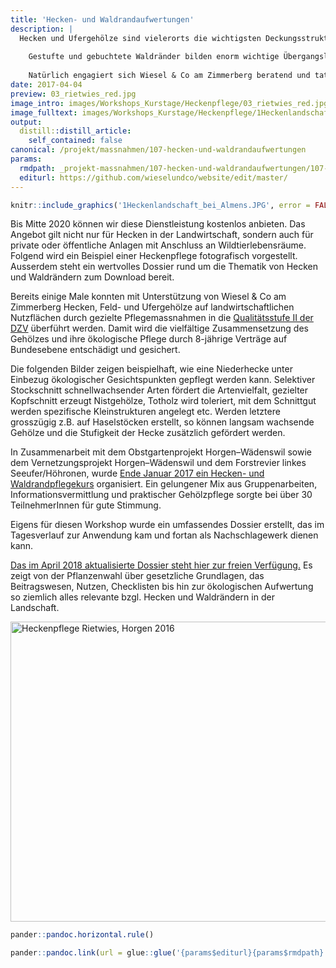 ```yaml
---
title: 'Hecken- und Waldrandaufwertungen'
description: |
  Hecken und Ufergehölze sind vielerorts die wichtigsten Deckungsstrukturen für Kleinraubtiere und unzählige andere Wildtiere. Zugleich bieten sie auch einen unverzichtbaren Teillebensraum z.B. als Nahrungsquelle und Wanderkorridore. Ufergehölze sind oftmals die einzigen weiltläufigen und wirkungsvollen Vernetzungselemente in der Zimmerberglandschaft.
  
    Gestufte und gebuchtete Waldränder bilden enorm wichtige Übergangslebensräume zwischen Wald und Offenland. 
    
    Natürlich engagiert sich Wiesel & Co am Zimmerberg beratend und tatkräftig für den Erhalt, die Aufwertung und die Neuanlage solcher Gehölze. Greifen auch Sie gerne auf unser Knowhow zurück! 
date: 2017-04-04
preview: 03_rietwies_red.jpg
image_intro: images/Workshops_Kurstage/Heckenpflege/03_rietwies_red.jpg
image_fulltext: images/Workshops_Kurstage/Heckenpflege/1Heckenlandschaft_bei_Almens.JPG
output:
  distill::distill_article:
    self_contained: false
canonical: /projekt/massnahmen/107-hecken-und-waldrandaufwertungen
params:
  rmdpath: _projekt-massnahmen/107-hecken-und-waldrandaufwertungen/107-hecken-und-waldrandaufwertungen.Rmd
  editurl: https://github.com/wieselundco/website/edit/master/
---
```



```r
knitr::include_graphics('1Heckenlandschaft_bei_Almens.JPG', error = FALSE) #images/Workshops_Kurstage/Heckenpflege/1Heckenlandschaft_bei_Almens.JPG
```

Bis Mitte 2020 können wir diese Dienstleistung kostenlos anbieten. Das Angebot gilt nicht nur für Hecken in der Landwirtschaft, sondern auch für private oder öffentliche Anlagen mit Anschluss an Wildtierlebensräume. Folgend wird ein Beispiel einer Heckenpflege fotografisch vorgestellt. Ausserdem steht ein wertvolles Dossier rund um die Thematik von Hecken und Waldrändern zum Download bereit.

Bereits einige Male konnten mit Unterstützung von Wiesel & Co am
Zimmerberg Hecken, Feld- und Ufergehölze auf landwirtschaftlichen
Nutzflächen durch gezielte Pflegemassnahmen in die <a href="https://www.strickhof.ch/publikationen/hecken-feld-und-ufergehoelze/" target="_blank">Qualitätsstufe II der DZV</a> überführt
werden. Damit wird die vielfältige Zusammensetzung des Gehölzes und ihre
ökologische Pflege durch 8-jährige Verträge auf Bundesebene entschädigt
und gesichert. 

 

Die folgenden Bilder zeigen beispielhaft, wie eine Niederhecke unter
Einbezug ökologischer Gesichtspunkten gepflegt werden kann. Selektiver
Stockschnitt schnellwachsender Arten fördert die Artenvielfalt,
gezielter Kopfschnitt erzeugt Nistgehölze, Totholz wird toleriert, mit
dem Schnittgut werden spezifische Kleinstrukturen angelegt etc. Werden
letztere grosszügig z.B. auf Haselstöcken erstellt, so können langsam
wachsende Gehölze und die Stufigkeit der Hecke zusätzlich gefördert
werden.

 

<!-- {gallery}Workshops\_Kurstage/Heckenpflege/Album-Heckenpflege{/gallery} -->

In Zusammenarbeit mit dem Obstgartenprojekt Horgen–Wädenswil sowie dem
Vernetzungsprojekt Horgen–Wädenswil und dem Forstrevier linkes
Seeufer/Höhronen, wurde [Ende Januar 2017 ein Hecken- und
Waldrandpflegekurs](news/2-uncategorised/79-hecken-und-waldrandpflegekurs-brachte-erfreuliche-rueckmeldungen)
organisiert. Ein gelungener Mix aus Gruppenarbeiten,
Informationsvermittlung und praktischer Gehölzpflege sorgte bei über 30
TeilnehmerInnen für gute Stimmung.  

Eigens für diesen Workshop wurde ein umfassendes Dossier erstellt, das
im Tagesverlauf zur Anwendung kam und fortan als Nachschlagewerk dienen
kann. 

[Das im April 2018 aktualisierte Dossier steht hier zur freien
Verfügung.](images/Workshops_Kurstage/Heckenpflege/Dossier-HeckenWaldrandPflegekurs_20180404.compressed.pdf)
Es zeigt von der Pflanzenwahl über gesetzliche Grundlagen, das
Beitragswesen, Nutzen, Checklisten bis hin zur ökologischen Aufwertung
so ziemlich alles relevante bzgl. Hecken und Waldrändern in der
Landschaft.

<a data-flickr-embed="true" href="https://www.flickr.com/photos/193617721@N08/albums/72157719598681353" title="Heckenpflege Rietwies, Horgen 2016"><img src="https://live.staticflickr.com/65535/51374077633_abc769301a_z.jpg" width="640" height="480" alt="Heckenpflege Rietwies, Horgen 2016"></a><script async src="//embedr.flickr.com/assets/client-code.js" charset="utf-8"></script>

```r
pander::pandoc.horizontal.rule()

pander::pandoc.link(url = glue::glue('{params$editurl}{params$rmdpath}'),text = 'Artikel bearbeiten')
```

<!--http://wieselundco.ch/projekt/massnahmen/107-hecken-und-waldrandaufwertungen-->
